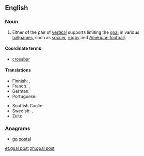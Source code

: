 ==English==

===Noun===
{{en-noun|head=[[goal]] [[post]]}}

# {{context|sports|lang=en}} Either of the pair of [[vertical]] supports limiting the [[goal]] in various [[ballgame|ballgames]], such as [[soccer]], [[rugby]] and [[American football]].

====Coordinate terms====
* [[crossbar]]

====Translations====
{{trans-top|vertical support limiting a goal}}
* Finnish: {{t+|fi|tolppa}}, {{t-|fi|maalitolppa}}
* French: {{t-|fr|poteau de but|m}}, {{t+|fr|poteau|m}}
* German: {{t-|de|Torpfosten|m}}
* Portuguese: {{t+|pt|trave|f}}
{{trans-mid}}
* Scottish Gaelic: {{t-|gd|post-bàire|m}}
* Swedish: {{t+|sv|stolpe|c}}, {{t-|sv|målstolpe|c}}
* Zulu: {{t-|zu|uthi|c11|c10}}
{{trans-bottom}}

===Anagrams===
* [[go postal#English|go postal]]


[[et:goal post]]
[[zh:goal post]]
